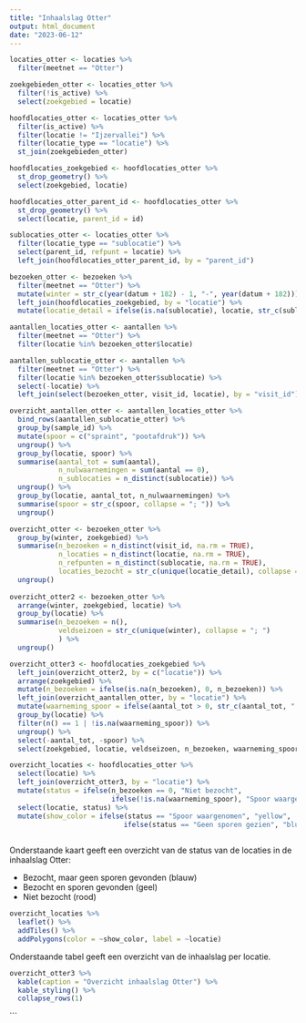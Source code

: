 ```yaml
---
title: "Inhaalslag Otter"
output: html_document
date: "2023-06-12"
---
```


```r

locaties_otter <- locaties %>%
  filter(meetnet == "Otter")

zoekgebieden_otter <- locaties_otter %>%
  filter(!is_active) %>%
  select(zoekgebied = locatie)

hoofdlocaties_otter <- locaties_otter %>%
  filter(is_active) %>%
  filter(locatie != "Ijzervallei") %>%
  filter(locatie_type == "locatie") %>%
  st_join(zoekgebieden_otter)

hoofdlocaties_zoekgebied <- hoofdlocaties_otter %>%
  st_drop_geometry() %>%
  select(zoekgebied, locatie)

hoofdlocaties_otter_parent_id <- hoofdlocaties_otter %>%
  st_drop_geometry() %>%
  select(locatie, parent_id = id)

sublocaties_otter <- locaties_otter %>%
  filter(locatie_type == "sublocatie") %>%
  select(parent_id, refpunt = locatie) %>%
  left_join(hoofdlocaties_otter_parent_id, by = "parent_id")

```

```r
bezoeken_otter <- bezoeken %>%
  filter(meetnet == "Otter") %>%
  mutate(winter = str_c(year(datum + 182) - 1, "-", year(datum + 182))) %>%
  left_join(hoofdlocaties_zoekgebied, by = "locatie") %>%
  mutate(locatie_detail = ifelse(is.na(sublocatie), locatie, str_c(sublocatie, "@", locatie)))

aantallen_locaties_otter <- aantallen %>%
  filter(meetnet == "Otter") %>%
  filter(locatie %in% bezoeken_otter$locatie)

aantallen_sublocatie_otter <- aantallen %>%
  filter(meetnet == "Otter") %>%
  filter(locatie %in% bezoeken_otter$sublocatie) %>%
  select(-locatie) %>%
  left_join(select(bezoeken_otter, visit_id, locatie), by = "visit_id")

overzicht_aantallen_otter <- aantallen_locaties_otter %>%
  bind_rows(aantallen_sublocatie_otter) %>%
  group_by(sample_id) %>%
  mutate(spoor = c("spraint", "pootafdruk")) %>%
  ungroup() %>%
  group_by(locatie, spoor) %>%
  summarise(aantal_tot = sum(aantal),
            n_nulwaarnemingen = sum(aantal == 0),
            n_sublocaties = n_distinct(sublocatie)) %>%
  ungroup() %>%
  group_by(locatie, aantal_tot, n_nulwaarnemingen) %>%
  summarise(spoor = str_c(spoor, collapse = "; ")) %>%
  ungroup()

overzicht_otter <- bezoeken_otter %>%
  group_by(winter, zoekgebied) %>%
  summarise(n_bezoeken = n_distinct(visit_id, na.rm = TRUE),
            n_locaties = n_distinct(locatie, na.rm = TRUE),
            n_refpunten = n_distinct(sublocatie, na.rm = TRUE),
            locaties_bezocht = str_c(unique(locatie_detail), collapse = "; ")) %>%
  ungroup()
              
overzicht_otter2 <- bezoeken_otter %>%
  arrange(winter, zoekgebied, locatie) %>%
  group_by(locatie) %>%
  summarise(n_bezoeken = n(),
            veldseizoen = str_c(unique(winter), collapse = "; ")
            ) %>%
  ungroup()

overzicht_otter3 <- hoofdlocaties_zoekgebied %>%
  left_join(overzicht_otter2, by = c("locatie")) %>%
  arrange(zoekgebied) %>%
  mutate(n_bezoeken = ifelse(is.na(n_bezoeken), 0, n_bezoeken)) %>%
  left_join(overzicht_aantallen_otter, by = "locatie") %>%
  mutate(waarneming_spoor = ifelse(aantal_tot > 0, str_c(aantal_tot, " ", spoor), NA)) %>%
  group_by(locatie) %>%
  filter(n() == 1 | !is.na(waarneming_spoor)) %>%
  ungroup() %>%
  select(-aantal_tot, -spoor) %>%
  select(zoekgebied, locatie, veldseizoen, n_bezoeken, waarneming_spoor, n_nulwaarnemingen)

overzicht_locaties <- hoofdlocaties_otter %>%
  select(locatie) %>%
  left_join(overzicht_otter3, by = "locatie") %>%
  mutate(status = ifelse(n_bezoeken == 0, "Niet bezocht",
                         ifelse(!is.na(waarneming_spoor), "Spoor waargenomen", "Geen sporen gezien"))) %>%
  select(locatie, status) %>%
  mutate(show_color = ifelse(status == "Spoor waargenomen", "yellow",
                            ifelse(status == "Geen sporen gezien", "blue", "red")))
  
```

Onderstaande kaart geeft een overzicht van de status van de locaties in de inhaalslag Otter:

+ Bezocht, maar geen sporen gevonden (blauw)
+ Bezocht en sporen gevonden (geel)
+ Niet bezocht (rood)

```r
overzicht_locaties %>%
  leaflet() %>%
  addTiles() %>%
  addPolygons(color = ~show_color, label = ~locatie) 
```

Onderstaande tabel geeft een overzicht van de inhaalslag per locatie.


```r
overzicht_otter3 %>%
  kable(caption = "Overzicht inhaalslag Otter") %>%
  kable_styling() %>%
  collapse_rows(1)
```
```

